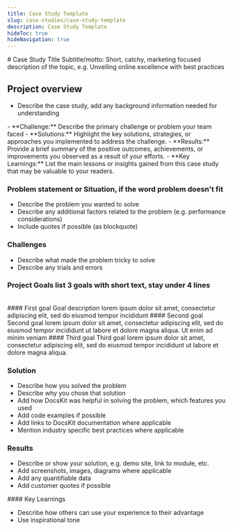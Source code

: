 ```yaml
---
title: Case Study Template
slug: case-studies/case-study-template
description: Case Study Template
hideToc: true
hideNavigation: true
---
```


<Card variant="hero">
# Case Study Title
Subtitle/motto: Short, catchy, marketing focused description of the topic, e.g. Unveiling online excellence with best practices
</Card>

## Project overview

- Describe the case study, add any background information needed for understanding



<Card shadow hoverable variant="gradient" className="not-prose">
- **Challenge:** Describe the primary challenge or problem your team faced
- **Solutions:** Highlight the key solutions, strategies, or approaches you implemented to address the challenge.
- **Results:** Provide a brief summary of the positive outcomes, achievements, or improvements you observed as a result of your efforts.
- **Key Learnings:** List the main lessons or insights gained from this case study that may be valuable to your readers.
</Card>

### Problem statement or Situation, if the word problem doesn't fit

- Describe the problem you wanted to solve
- Describe any additional factors related to the problem (e.g. performance considerations)
- Include quotes if possible (as blockquote)


### Challenges

- Describe what made the problem tricky to solve
- Describe any trials and errors 


### Project Goals list 3 goals with short text, stay under 4 lines
<br />

<Grid cols="3">
  <Card variant="feature" shadow hoverable icon={bgImage}>
  #### First goal
  Goal description lorem ipsum dolor sit amet, consectetur adipiscing elit, sed do eiusmod tempor incididunt
  </Card>
  <Card variant="feature" shadow hoverable icon={bgImage}>
  #### Second goal
  Second goal lorem ipsum dolor sit amet, consectetur adipiscing elit, sed do eiusmod tempor incididunt ut labore et dolore magna aliqua. Ut enim ad minim veniam
  </Card>
  <Card variant="feature" shadow hoverable icon={bgImage}>
  #### Third goal 
  Third goal lorem ipsum dolor sit amet, consectetur adipiscing elit, sed do eiusmod tempor incididunt ut labore et dolore magna aliqua.
  </Card>
</Grid>


### Solution

- Describe how you solved the problem
- Describe why you chose that solution
- Add how DocsKit was helpful in solving the problem, which features you used 
- Add code examples if possible
- Add links to DocsKit documentation where applicable
- Mention industry specific best practices where applicable 


### Results

- Describe or show your solution, e.g. demo site, link to module, etc.
- Add screenshots, images, diagrams where applicable
- Add any quantifiable data
- Add customer quotes if possible


<Card variant="gradient">
#### Key Learnings

- Describe how others can use your experience to their advantage
- Use inspirational tone

</Card>
